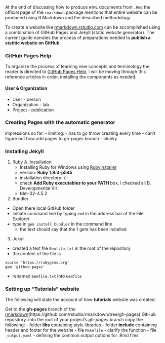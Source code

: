 At the end of discussing how to produce <code>HTML</code> documents from <code>.Rmd</code> the official page of the <code>rmarkdown</code> package mentions that entire website can be produced using R Markdown and the described methodology. 

To create a website like [rmarkdown.rstudio.com](rmarkdown.rstudio.com) can be accomplished using a combination of GitHub Pages and Jekyll (static website generator). The current guide narrates the process of preparations needed to **publish a statitic website on GitHub**.


### GitHub Pages Help

To organize the process of learning new concepts and terminology the reader is directed to [GitHub Pages Help](https://help.github.com/categories/20/articles). I will be moving through this reference articles in order, installing the components as needed.



#### User & Organization  
  - User - person
  - Organization - lab
  - Project - publication
  
### Creating Pages with the automatic generator
  impressions so far:
  -  limiting:
    - has to go throw creating every time
    - can't figure out how add pages to gh-pages branch
  - clunky
  
  
### Installing Jekyll

1. Ruby
  A. Installation
    - Installing Ruby for Windows using [RubyInstaller](https://www.ruby-lang.org/en/installation/#rubyinstaller)
    - version: **Ruby 1.9.3-p545**
    - installation directory: <code>C:\Ruby193</code>
    - check **Add Ruby executables to your PATH** box, I checked all
  B. Developmental Kit
    - tdm-32-4.5.2
    
2. Bundler
  - Open there local GitHub folder
  - Initiate command line by typing <code>cmd</code> in the address bar of the File Explorer
  - type in <code>gem install bundler</code> in the command line
    - the text should say that the 1 gem has been installed
  
3. Jekyll
  - created a text file <code>Gemfile.txt</code> in the root of the repository
  - the content of the file is
```
source 'https://rubygems.org'
gem 'github-pages'
```
  - renamed <code>Gemfile.txt</code> into <code>Gemfile</code>
  
### Setting up "Tutorials" website 

The following will state the account of how **tutorials** website was created.

Get to the **gh-pages** branch of the [rmarkdown](rmarkdown.rstudio.com)(https://github.com/rstudio/rmarkdown/tree/gh-pages) GitHub repository.
Into the root of your project's _gh-pages_ branch copy the following:
  - folder **libs** containing style libraries
  - folder **include** containing header and footer for the website
  - file <code>Makefile</code> - clarify the function
  - file <code>_output.yaml</code> - defining the common output options for .Rmd files
  
  
  
  
  
  
  
  
  
  
  
  
  
  
  
  
  
  
  
  
  
  
  
  
  
  
  
  
  
  
  
  
  
  
  
  